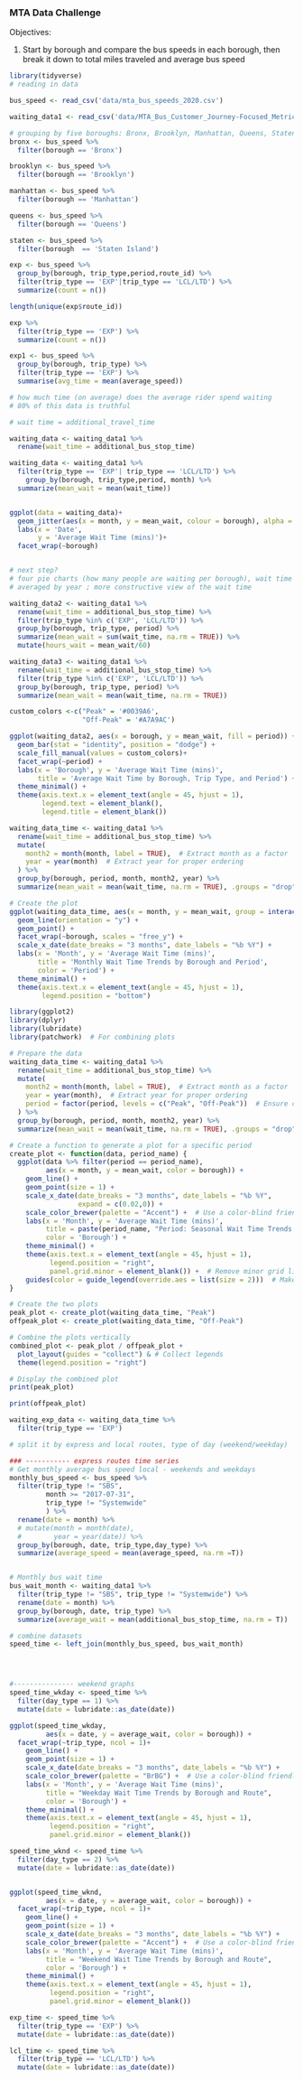### MTA Data Challenge

Objectives:

1.  Start by borough and compare the bus speeds in each borough, then break it down to total miles traveled and average bus speed 

```r
library(tidyverse)
# reading in data 

bus_speed <- read_csv('data/mta_bus_speeds_2020.csv')

waiting_data1 <- read_csv('data/MTA_Bus_Customer_Journey-Focused_Metrics__2017-2019_20241008.csv')

# grouping by five boroughs: Bronx, Brooklyn, Manhattan, Queens, Staten
bronx <- bus_speed %>% 
  filter(borough == 'Bronx')

brooklyn <- bus_speed %>% 
  filter(borough == 'Brooklyn')

manhattan <- bus_speed %>% 
  filter(borough == 'Manhattan')

queens <- bus_speed %>% 
  filter(borough == 'Queens')

staten <- bus_speed %>% 
  filter(borough  == 'Staten Island')
```

```r
exp <- bus_speed %>% 
  group_by(borough, trip_type,period,route_id) %>% 
  filter(trip_type == 'EXP'|trip_type == 'LCL/LTD') %>% 
  summarize(count = n())

length(unique(exp$route_id))

exp %>% 
  filter(trip_type == 'EXP') %>% 
  summarize(count = n())

exp1 <- bus_speed %>% 
  group_by(borough, trip_type) %>% 
  filter(trip_type == 'EXP') %>% 
  summarise(avg_time = mean(average_speed))
```

```r
# how much time (on average) does the average rider spend waiting 
# 80% of this data is truthful 

# wait time = additional_travel_time

waiting_data <- waiting_data1 %>% 
  rename(wait_time = additional_bus_stop_time)

waiting_data <- waiting_data1 %>% 
  filter(trip_type == 'EXP'| trip_type == 'LCL/LTD') %>% 
    group_by(borough, trip_type,period, month) %>% 
  summarize(mean_wait = mean(wait_time))


ggplot(data = waiting_data)+
  geom_jitter(aes(x = month, y = mean_wait, colour = borough), alpha = 0.5)+
  labs(x = 'Date',
       y = 'Average Wait Time (mins)')+
  facet_wrap(~borough)


# next step?
# four pie charts (how many people are waiting per borough), wait time
# averaged by year ; more constructive view of the wait time 

```

```r
waiting_data2 <- waiting_data1 %>% 
  rename(wait_time = additional_bus_stop_time) %>%
  filter(trip_type %in% c('EXP', 'LCL/LTD')) %>%
  group_by(borough, trip_type, period) %>%
  summarize(mean_wait = sum(wait_time, na.rm = TRUE)) %>% 
  mutate(hours_wait = mean_wait/60) 

waiting_data3 <- waiting_data1 %>% 
  rename(wait_time = additional_bus_stop_time) %>%
  filter(trip_type %in% c('EXP', 'LCL/LTD')) %>%
  group_by(borough, trip_type, period) %>%
  summarize(mean_wait = mean(wait_time, na.rm = TRUE)) 

custom_colors <-c("Peak" = '#0039A6',
                  "Off-Peak" = '#A7A9AC')

ggplot(waiting_data2, aes(x = borough, y = mean_wait, fill = period)) +
  geom_bar(stat = "identity", position = "dodge") +
  scale_fill_manual(values = custom_colors)+
  facet_wrap(~period) +
  labs(x = 'Borough', y = 'Average Wait Time (mins)', 
       title = 'Average Wait Time by Borough, Trip Type, and Period') +
  theme_minimal() +
  theme(axis.text.x = element_text(angle = 45, hjust = 1),
        legend.text = element_blank(),
        legend.title = element_blank())
```

```r
waiting_data_time <- waiting_data1 %>% 
  rename(wait_time = additional_bus_stop_time) %>%
  mutate(
    month2 = month(month, label = TRUE),  # Extract month as a factor
    year = year(month)  # Extract year for proper ordering
  ) %>%
  group_by(borough, period, month, month2, year) %>%
  summarize(mean_wait = mean(wait_time, na.rm = TRUE), .groups = "drop")

# Create the plot
ggplot(waiting_data_time, aes(x = month, y = mean_wait, group = interaction(month2, year), color = period)) +
  geom_line(orientation = "y") +
  geom_point() +
  facet_wrap(~borough, scales = "free_y") +
  scale_x_date(date_breaks = "3 months", date_labels = "%b %Y") +
  labs(x = 'Month', y = 'Average Wait Time (mins)', 
       title = 'Monthly Wait Time Trends by Borough and Period',
       color = 'Period') +
  theme_minimal() +
  theme(axis.text.x = element_text(angle = 45, hjust = 1),
        legend.position = "bottom")
```

```r
library(ggplot2)
library(dplyr)
library(lubridate)
library(patchwork)  # For combining plots

# Prepare the data
waiting_data_time <- waiting_data1 %>% 
  rename(wait_time = additional_bus_stop_time) %>%
  mutate(
    month2 = month(month, label = TRUE),  # Extract month as a factor
    year = year(month),  # Extract year for proper ordering
    period = factor(period, levels = c("Peak", "Off-Peak"))  # Ensure consistent ordering of periods
  ) %>%
  group_by(borough, period, month, month2, year) %>%
  summarize(mean_wait = mean(wait_time, na.rm = TRUE), .groups = "drop")

# Create a function to generate a plot for a specific period
create_plot <- function(data, period_name) {
  ggplot(data %>% filter(period == period_name), 
         aes(x = month, y = mean_wait, color = borough)) +
    geom_line() +
    geom_point(size = 1) +
    scale_x_date(date_breaks = "3 months", date_labels = "%b %Y",
                 expand = c(0.02,0)) +
    scale_color_brewer(palette = "Accent") +  # Use a color-blind friendly palette
    labs(x = 'Month', y = 'Average Wait Time (mins)', 
         title = paste(period_name, "Period: Seasonal Wait Time Trends by Borough"),
         color = 'Borough') +
    theme_minimal() +
    theme(axis.text.x = element_text(angle = 45, hjust = 1),
          legend.position = "right",
          panel.grid.minor = element_blank()) +  # Remove minor grid lines for clarity
    guides(color = guide_legend(override.aes = list(size = 2)))  # Make legend points larger
}

# Create the two plots
peak_plot <- create_plot(waiting_data_time, "Peak")
offpeak_plot <- create_plot(waiting_data_time, "Off-Peak")

# Combine the plots vertically
combined_plot <- peak_plot / offpeak_plot +
  plot_layout(guides = "collect") & # Collect legends
  theme(legend.position = "right")

# Display the combined plot
print(peak_plot)

```

```r
print(offpeak_plot)

```

```r
waiting_exp_data <- waiting_data_time %>% 
  filter(trip_type == 'EXP')

# split it by express and local routes, type of day (weekend/weekday)

```

```r
### ----------- express routes time series 
# Get monthly average bus speed local - weekends and weekdays 
monthly_bus_speed <- bus_speed %>% 
  filter(trip_type != "SBS",
         month >= "2017-07-31",
         trip_type != "Systemwide"
         ) %>% 
  rename(date = month) %>%  
  # mutate(month = month(date),
  #        year = year(date)) %>% 
  group_by(borough, date, trip_type,day_type) %>% 
  summarize(average_speed = mean(average_speed, na.rm =T))


# Monthly bus wait time
bus_wait_month <- waiting_data1 %>%
  filter(trip_type != "SBS", trip_type != "Systemwide") %>%
  rename(date = month) %>%
  group_by(borough, date, trip_type) %>%
  summarize(average_wait = mean(additional_bus_stop_time, na.rm = T))

# combine datasets
speed_time <- left_join(monthly_bus_speed, bus_wait_month)




#--------------- weekend graphs
speed_time_wkday <- speed_time %>% 
  filter(day_type == 1) %>% 
  mutate(date = lubridate::as_date(date))

ggplot(speed_time_wkday, 
         aes(x = date, y = average_wait, color = borough)) +
  facet_wrap(~trip_type, ncol = 1)+
    geom_line() +
    geom_point(size = 1) +
    scale_x_date(date_breaks = "3 months", date_labels = "%b %Y") +
    scale_color_brewer(palette = "BrBG") +  # Use a color-blind friendly palette
    labs(x = 'Month', y = 'Average Wait Time (mins)', 
         title = "Weekday Wait Time Trends by Borough and Route",
         color = 'Borough') +
    theme_minimal() +
    theme(axis.text.x = element_text(angle = 45, hjust = 1),
          legend.position = "right",
          panel.grid.minor = element_blank())
```

```r
speed_time_wknd <- speed_time %>% 
  filter(day_type == 2) %>% 
  mutate(date = lubridate::as_date(date))


ggplot(speed_time_wknd, 
         aes(x = date, y = average_wait, color = borough)) +
  facet_wrap(~trip_type, ncol = 1)+
    geom_line() +
    geom_point(size = 1) +
    scale_x_date(date_breaks = "3 months", date_labels = "%b %Y") +
    scale_color_brewer(palette = "Accent") +  # Use a color-blind friendly palette
    labs(x = 'Month', y = 'Average Wait Time (mins)', 
         title = "Weekend Wait Time Trends by Borough and Route",
         color = 'Borough') +
    theme_minimal() +
    theme(axis.text.x = element_text(angle = 45, hjust = 1),
          legend.position = "right",
          panel.grid.minor = element_blank())
```

```r
exp_time <- speed_time %>% 
  filter(trip_type == 'EXP') %>% 
  mutate(date = lubridate::as_date(date))

lcl_time <- speed_time %>% 
  filter(trip_type == 'LCL/LTD') %>% 
  mutate(date = lubridate::as_date(date))
```

